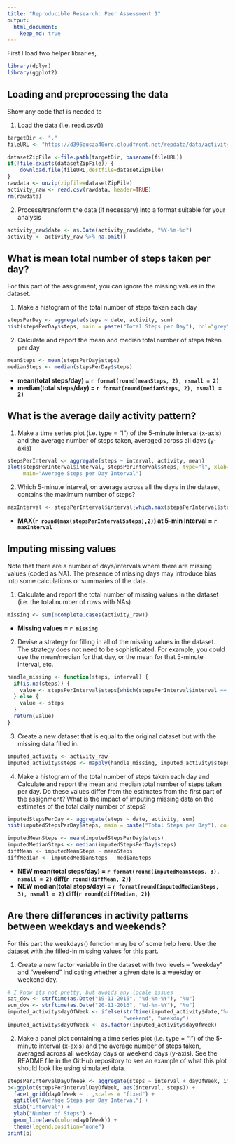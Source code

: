 ```yaml
---
title: "Reproducible Research: Peer Assessment 1"
output: 
  html_document:
    keep_md: true
---
```


First I load two helper libraries, 
```r
library(dplyr)
library(ggplot2)
```

## Loading and preprocessing the data

Show any code that is needed to

1. Load the data (i.e. read.csv())
```r
targetDir <- "."
fileURL <- "https://d396qusza40orc.cloudfront.net/repdata/data/activity.zip"

datasetZipFile <-file.path(targetDir, basename(fileURL))
if(!file.exists(datasetZipFile)) {
    download.file(fileURL,destfile=datasetZipFile)
}
rawdata <- unzip(zipfile=datasetZipFile)
activity_raw <- read.csv(rawdata, header=TRUE)
rm(rawdata)
```

2. Process/transform the data (if necessary) into a format suitable for your analysis
```r
activity_raw$date <- as.Date(activity_raw$date, "%Y-%m-%d")
activity <- activity_raw %>% na.omit()
```


## What is mean total number of steps taken per day?

For this part of the assignment, you can ignore the missing values in the dataset.

1. Make a histogram of the total number of steps taken each day

```r
stepsPerDay <- aggregate(steps ~ date, activity, sum)
hist(stepsPerDay$steps, main = paste("Total Steps per Day"), col="grey", xlab="Number of Steps")
```

2. Calculate and report the mean and median total number of steps taken per day
```r
meanSteps <- mean(stepsPerDay$steps)
medianSteps <- median(stepsPerDay$steps)
```
- **mean(total steps/day) = `r format(round(meanSteps, 2), nsmall = 2)`**
- **median(total steps/day) = `r format(round(medianSteps, 2), nsmall = 2)`**

## What is the average daily activity pattern?

1. Make a time series plot (i.e. type = "l") of the 5-minute interval (x-axis) and the average number of steps taken, averaged across all days (y-axis)
```r
stepsPerInterval <- aggregate(steps ~ interval, activity, mean)
plot(stepsPerInterval$interval, stepsPerInterval$steps, type="l", xlab="Interval", ylab="Number of Steps",
     main="Average Steps per Day Interval")
```


2. Which 5-minute interval, on average across all the days in the dataset, contains the maximum number of steps?
```r
maxInterval <- stepsPerInterval$interval[which.max(stepsPerInterval$steps)]
``` 
- **MAX(`r round(max(stepsPerInterval$steps),2)`) at 5-min Interval = `r maxInterval`**

## Imputing missing values
Note that there are a number of days/intervals where there are missing values (coded as NA). The presence of missing days may introduce bias into some calculations or summaries of the data.

1. Calculate and report the total number of missing values in the dataset (i.e. the total number of rows with NAs)
```r
missing <- sum(!complete.cases(activity_raw))
```
- **Missing values = `r missing`**

2. Devise a strategy for filling in all of the missing values in the dataset. The strategy does not need to be sophisticated. For example, you could use the mean/median for that day, or the mean for that 5-minute interval, etc.
```r
handle_missing <- function(steps, interval) {
  if(is.na(steps)) { 
    value <- stepsPerInterval$steps[which(stepsPerInterval$interval == interval)]
  } else {
    value <- steps
  }
  return(value)
}
```

3. Create a new dataset that is equal to the original dataset but with the missing data filled in.
```r
imputed_activity <- activity_raw
imputed_activity$steps <- mapply(handle_missing, imputed_activity$steps, imputed_activity$interval)
```

4. Make a histogram of the total number of steps taken each day and Calculate and report the mean and median total number of steps taken per day. Do these values differ from the estimates from the first part of the assignment? What is the impact of imputing missing data on the estimates of the total daily number of steps?
```r
imputedStepsPerDay <- aggregate(steps ~ date, activity, sum)
hist(imputedStepsPerDay$steps, main = paste("Total Steps per Day"), col="grey", xlab="Number of Steps")
```

```r
imputedMeanSteps <- mean(imputedStepsPerDay$steps)
imputedMedianSteps <- median(imputedStepsPerDay$steps)
diffMean <- imputedMeanSteps - meanSteps
diffMedian <- imputedMedianSteps - medianSteps
```
- **NEW mean(total steps/day) = `r format(round(imputedMeanSteps, 3), nsmall = 2)` diff(`r round(diffMean, 2)`)**
- **NEW median(total steps/day) = `r format(round(imputedMedianSteps, 3), nsmall = 2)` diff(`r round(diffMedian, 2)`)**


## Are there differences in activity patterns between weekdays and weekends?
For this part the weekdays() function may be of some help here. Use the dataset with the filled-in missing values for this part.

1. Create a new factor variable in the dataset with two levels – “weekday” and “weekend” indicating whether a given date is a weekday or weekend day.
```r
# I know its not pretty, but avoids any locale issues 
sat_dow <- strftime(as.Date("19-11-2016", "%d-%m-%Y"), "%u") 
sun_dow <- strftime(as.Date("20-11-2016", "%d-%m-%Y"), "%u")
imputed_activity$dayOfWeek <- ifelse(strftime(imputed_activity$date,"%u") %in% c(sat_dow, sun_dow),
                                     "weekend", "weekday")
imputed_activity$dayOfWeek <- as.factor(imputed_activity$dayOfWeek)
```

2. Make a panel plot containing a time series plot (i.e. type = "l") of the 5-minute interval (x-axis) and the average number of steps taken, averaged across all weekday days or weekend days (y-axis). See the README file in the GitHub repository to see an example of what this plot should look like using simulated data.
```r
stepsPerIntervalDayOfWeek <- aggregate(steps ~ interval + dayOfWeek, imputed_activity, mean)
p<-ggplot(stepsPerIntervalDayOfWeek, aes(interval, steps)) +
  facet_grid(dayOfWeek ~ . ,scales = "fixed") +
  ggtitle("Average Steps per Day Interval") + 
  xlab("Interval") + 
  ylab("Number of Steps") +
  geom_line(aes(color=dayOfWeek)) +
  theme(legend.position="none")
print(p)
``` 

